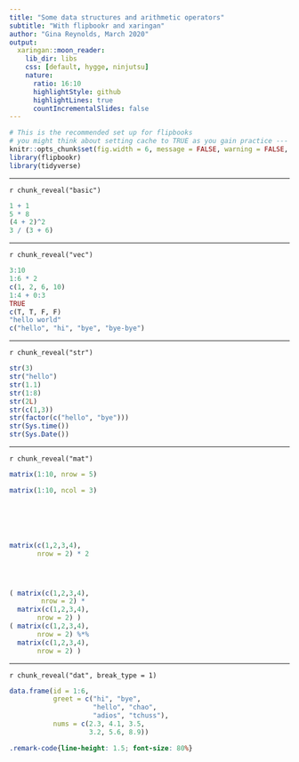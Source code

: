 ```yaml
---
title: "Some data structures and arithmetic operators"
subtitle: "With flipbookr and xaringan"
author: "Gina Reynolds, March 2020"
output:
  xaringan::moon_reader:
    lib_dir: libs
    css: [default, hygge, ninjutsu]
    nature:
      ratio: 16:10
      highlightStyle: github
      highlightLines: true
      countIncrementalSlides: false
---
```




```r
# This is the recommended set up for flipbooks
# you might think about setting cache to TRUE as you gain practice --- building flipbooks from scracth can be time consuming
knitr::opts_chunk$set(fig.width = 6, message = FALSE, warning = FALSE, comment = "", cache = FALSE, fig.retina = 3)
library(flipbookr)
library(tidyverse)
```

---

`r chunk_reveal("basic")`

```r
1 + 1
5 * 8
(4 + 2)^2
3 / (3 + 6)
```


---

`r chunk_reveal("vec")`

```r
3:10
1:6 * 2
c(1, 2, 6, 10)
1:4 + 0:3
TRUE
c(T, T, F, F)
"hello world"
c("hello", "hi", "bye", "bye-bye")
```


---

`r chunk_reveal("str")`


```r
str(3)
str("hello")
str(1.1)
str(1:8)
str(2L)
str(c(1,3))
str(factor(c("hello", "bye")))
str(Sys.time())
str(Sys.Date())
```



---

`r chunk_reveal("mat")`

```r
matrix(1:10, nrow = 5)

matrix(1:10, ncol = 3)






matrix(c(1,2,3,4), 
       nrow = 2) * 2




( matrix(c(1,2,3,4), 
        nrow = 2) *
  matrix(c(1,2,3,4), 
       nrow = 2) )
( matrix(c(1,2,3,4), 
       nrow = 2) %*%
  matrix(c(1,2,3,4), 
       nrow = 2) )
```



---

`r chunk_reveal("dat", break_type = 1)`

```r
data.frame(id = 1:6, 
           greet = c("hi", "bye", 
                     "hello", "chao",
                     "adios", "tchuss"),
           nums = c(2.3, 4.1, 3.5, 
                    3.2, 5.6, 8.9))

```



```css
.remark-code{line-height: 1.5; font-size: 80%}
```
